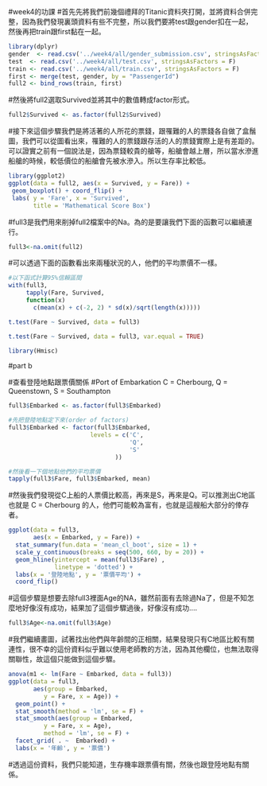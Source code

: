 #week4的功課
#首先先將我們前幾個禮拜的Titanic資料夾打開，並將資料合併完整，因為我們發現裏頭資料有些不完整，所以我們要將test跟gender扣在一起，然後再把train跟first黏在一起。
```r
library(dplyr)
gender  <- read.csv('../week4/all/gender_submission.csv', stringsAsFactors = F)
test  <- read.csv('../week4/all/test.csv', stringsAsFactors = F)
train <- read.csv('../week4/all/train.csv', stringsAsFactors = F)
first <- merge(test, gender, by = "PassengerId")
full2 <- bind_rows(train, first)
```


#然後將full2選取Survived並將其中的數值轉成factor形式。
```r
full2$Survived <- as.factor(full2$Survived)
```


#接下來這個步驟我們是將活著的人所花的票錢，跟罹難的人的票錢各自做了盒鬚圖，我們可以從圖看出來，罹難的人的票錢跟存活的人的票錢實際上是有差距的。可以證實之前有一個說法是，因為票錢較貴的艙等，船艙會越上層，所以當水滲進船艙的時候，較低價位的船艙會先被水滲入。所以生存率比較低。
```r
library(ggplot2)
ggplot(data = full2, aes(x = Survived, y = Fare)) +
 geom_boxplot() + coord_flip() +
 labs( y = 'Fare', x = 'Survived', 
       title = 'Mathematical Score Box')
```


#full3是我們用來削掉full2檔案中的Na。為的是要讓我們下面的函數可以繼續運行。
```r
full3<-na.omit(full2)
```


#可以透過下面的函數看出來兩種狀況的人，他們的平均票價不一樣。
```r
#以下函式計算95%信賴區間
with(full3, 
     tapply(Fare, Survived,
     function(x) 
       c(mean(x) + c(-2, 2) * sd(x)/sqrt(length(x)))))
```



```r
t.test(Fare ~ Survived, data = full3)
```

```r
t.test(Fare ~ Survived, data = full3, var.equal = TRUE)
```

```r
library(Hmisc)
```

#part b

#查看登陸地點跟票價關係
#Port of Embarkation  C = Cherbourg, Q = Queenstown, S = Southampton

```r
full3$Embarked <- as.factor(full3$Embarked)
```

```r
#先把登陸地點定下來(order of factors)
full3$Embarked <- factor(full3$Embarked, 
                       levels = c('C',
                                  'Q',
                                  'S'
                              ))

#然後看一下個地點他們的平均票價
tapply(full3$Fare, full3$Embarked, mean)
```

#然後我們發現從C上船的人票價比較高，再來是S，再來是Q。可以推測出C地區也就是 C = Cherbourg 的人，他們可能較為富有，也就是這艘船大部分的倖存者。

```r
ggplot(data = full3, 
       aes(x = Embarked, y = Fare)) +
  stat_summary(fun.data = 'mean_cl_boot', size = 1) +
  scale_y_continuous(breaks = seq(500, 660, by = 20)) +
  geom_hline(yintercept = mean(full3$Fare) , 
             linetype = 'dotted') +
  labs(x = '登陸地點', y = '票價平均') +
  coord_flip()
```


#這個步驟是想要去除full3裡面Age的NA，雖然前面有去除過Na了，但是不知怎麼地好像沒有成功，結果加了這個步驟過後，好像沒有成功....
```r
full3$Age<-na.omit(full3$Age)
```


#我們繼續畫圖，試著找出他們與年齡間的正相關，結果發現只有C地區比較有關連性，很不幸的這份資料似乎難以使用老師教的方法，因為其他欄位，也無法取得關聯性，故這個只能做到這個步驟。
```r
anova(m1 <- lm(Fare ~ Embarked, data = full3))
ggplot(data = full3, 
       aes(group = Embarked, 
          y = Fare, x = Age)) +
  geom_point() +
  stat_smooth(method = 'lm', se = F) +
  stat_smooth(aes(group = Embarked, 
          y = Fare, x = Age), 
          method = 'lm', se = F) + 
  facet_grid( . ~  Embarked) +
  labs(x = '年齡', y = '票價')
```


#透過這份資料，我們只能知道，生存機率跟票價有關，然後也跟登陸地點有關係。
